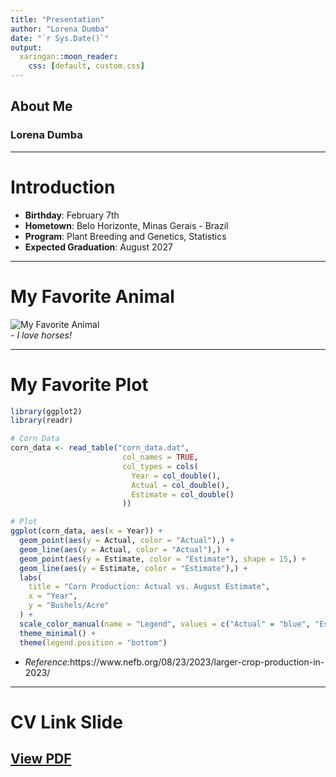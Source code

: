 ```yaml
---
title: "Presentation"
author: "Lorena Dumba"
date: "`r Sys.Date()`"
output: 
  xaringan::moon_reader:
    css: [default, custom.css]
---
```


## About Me

### Lorena Dumba

---

# Introduction

- **Birthday**: February 7th
- **Hometown**: Belo Horizonte, Minas Gerais - Brazil
- **Program**: Plant Breeding and Genetics, Statistics
- **Expected Graduation**: August 2027

---

# My Favorite Animal

![My Favorite Animal](horse.png)  
- *I love horses!*

---

# My Favorite Plot

```r

library(ggplot2)
library(readr)

# Corn Data 
corn_data <- read_table("corn_data.dat", 
                         col_names = TRUE, 
                         col_types = cols(
                           Year = col_double(),
                           Actual = col_double(),
                           Estimate = col_double()
                         ))

# Plot
ggplot(corn_data, aes(x = Year)) +
  geom_point(aes(y = Actual, color = "Actual"),) +
  geom_line(aes(y = Actual, color = "Actual"),) + 
  geom_point(aes(y = Estimate, color = "Estimate"), shape = 15,) +
  geom_line(aes(y = Estimate, color = "Estimate"),) +
  labs(
    title = "Corn Production: Actual vs. August Estimate",
    x = "Year",
    y = "Bushels/Acre"
  ) +
  scale_color_manual(name = "Legend", values = c("Actual" = "blue", "Estimate" = "orange")) +
  theme_minimal() +
  theme(legend.position = "bottom")


```

- *Reference:*https://www.nefb.org/08/23/2023/larger-crop-production-in-2023/

---

# CV Link Slide

[View PDF](CV.pdf)
---
